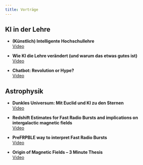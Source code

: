 ```yaml
---
title: Vorträge
---
```


## KI in der Lehre

- **(Künstlich) Intelligente Hochschullehre**  
  [Video](https://www.youtube.com/watch?v=ZZOn3CV-lNI)

- **Wie KI die Lehre verändert (und warum das etwas gutes ist)**  
  [Video](https://www.youtube.com/watch?v=LRZNM3K-NP0)

- **Chatbot: Revolution or Hype?**  
  [Video](https://www.youtube.com/watch?v=WGr3oyf1eTA)

## Astrophysik

- **Dunkles Universum: Mit Euclid und KI zu den Sternen**  
  [Video](https://www.youtube.com/watch?v=aLUrhnYhTzg)

- **Redshift Estimates for Fast Radio Bursts and implications on intergalactic magnetic fields**  
  [Video](https://www.youtube.com/watch?v=Q5SxfTsHBow)

- **PreFRPBLE way to interpret Fast Radio Bursts**  
  [Video](https://www.youtube.com/watch?v=oT1yyuqzM-s)

- **Origin of Magnetic Fields – 3 Minute Thesis**  
  [Video](https://www.youtube.com/watch?v=vb1aWbDPwG8)